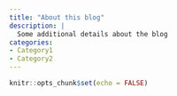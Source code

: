 ```yaml
---
title: "About this blog"
description: |
  Some additional details about the blog
categories:
- Category1
- Category2
---
```


```r
knitr::opts_chunk$set(echo = FALSE)
```
